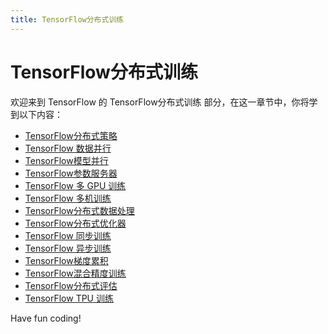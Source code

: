 ```yaml
---
title: TensorFlow分布式训练
---
```


# TensorFlow分布式训练

欢迎来到 TensorFlow 的 TensorFlow分布式训练 部分，在这一章节中，你将学到以下内容：

- [TensorFlow分布式策略](./0-tensorflow-distributed-strategy.mdx)
- [TensorFlow 数据并行](./1-tensorflow-data-parallelism.mdx)
- [TensorFlow模型并行](./2-tensorflow-model-parallelism.mdx)
- [TensorFlow参数服务器](./3-tensorflow-parameter-server.mdx)
- [TensorFlow 多 GPU 训练](./4-tensorflow-multi-gpu-training.mdx)
- [TensorFlow 多机训练](./5-tensorflow-multi-machine-training.mdx)
- [TensorFlow分布式数据处理](./6-tensorflow-distributed-data-processing.mdx)
- [TensorFlow分布式优化器](./7-tensorflow-distributed-optimizer.mdx)
- [TensorFlow 同步训练](./8-tensorflow-synchronous-training.mdx)
- [TensorFlow 异步训练](./9-tensorflow-asynchronous-training.mdx)
- [TensorFlow梯度累积](./10-tensorflow-gradient-accumulation.mdx)
- [TensorFlow混合精度训练](./11-tensorflow-mixed-precision-training.mdx)
- [TensorFlow分布式评估](./12-tensorflow-distributed-evaluation.mdx)
- [TensorFlow TPU 训练](./13-tensorflow-tpu-training.mdx)

Have fun coding!